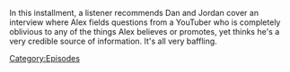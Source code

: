 {{DEFAULTSORT:
    #_EPISODE_0841:Like A Pearl Before A Swine
}}{{Episode
    | title           = Like A Pearl Before A Swine
    | caption         = Listen to this episode on [https://knowledgefight.libsyn.com/841-like-a-pearl-before-a-swine Libsyn] [https://open.spotify.com/episode/0m7PymMEKo30cuO0mLxvbk Spotify]
    | episodeNumber   = 841
    | length          = 02:33:20
    | airDate         = August 23, 2023
    | previousEpisode = [[840: August 18, 2023]]
    | nextEpisode     = [[842: Amanda Moore Returns]]
}}

{{Stub}}

In this installment, a listener recommends Dan and Jordan cover an interview where Alex fields questions from a YouTuber who is completely oblivious to any of the things Alex believes or promotes, yet thinks he's a very credible source of information. It's all very baffling.

[[Category:Episodes]]
